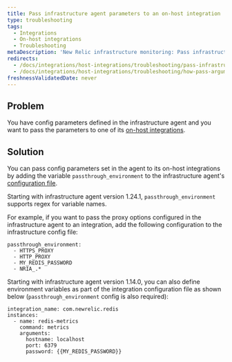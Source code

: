 ```yaml
---
title: Pass infrastructure agent parameters to an on-host integration
type: troubleshooting
tags:
  - Integrations
  - On-host integrations
  - Troubleshooting
metaDescription: 'New Relic infrastructure monitoring: Pass infrastructure agent parameters to on-host Integrations.'
redirects:
  - /docs/integrations/host-integrations/troubleshooting/pass-infrastructure-agent-parameters-host-integration
  - /docs/integrations/host-integrations/troubleshooting/how-pass-arguments-infrastructure-agent-host-integration
freshnessValidatedDate: never
---
```


## Problem

You have config parameters defined in the infrastructure agent and you want to pass the parameters to one of its [on-host integrations](/docs/infrastructure/host-integrations/installation/install-infrastructure-host-integrations). 

## Solution

You can pass config parameters set in the agent to its on-host integrations by adding the variable `passthrough_environment` to the infrastructure agent's [configuration file](/docs/infrastructure/install-infrastructure-agent/configuration/infrastructure-agent-configuration-settings/#passthrough_-environment).

Starting with infrastructure agent version 1.24.1, `passthrough_environment` supports regex for variable names.

For example, if you want to pass the proxy options configured in the infrastructure agent to an integration, add the following configuration to the infrastructure config file:

```
passthrough_environment:
  - HTTPS_PROXY
  - HTTP_PROXY
  - MY_REDIS_PASSWORD
  - NRIA_.*
```

Starting with infrastructure agent version 1.14.0, you can also define environment variables as part of the integration configuration file as shown below (`passthrough_environment` config is also required):

```
integration_name: com.newrelic.redis
instances:
  - name: redis-metrics
    command: metrics
    arguments:
      hostname: localhost
      port: 6379
      password: {{MY_REDIS_PASSWORD}}
```
